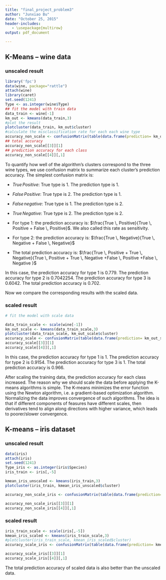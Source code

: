 ```yaml
---
title: "final_project_problem3"
author: "Junxiao Bu"
date: "October 25, 2015"
header-includes:
   - \usepackage{multirow}
output: pdf_document

---
```



## K-Means -- wine data

### unscaled result

```r
library('fpc')
data(wine, package="rattle")
attach(wine)
library(caret)
set.seed(1241)
Type <- as.integer(wine$Type)
## fit the model with train data
data_train <- wine[-1]
km_out <- kmeans(data_train,3)
#plot the result
plotcluster(data_train, km_out$cluster)
#calculate the misclassification rate for each each wine type
accuracy_non_scale <- confusionMatrix(table(data.frame(prediction= km_out$cluster,type = Type)))
## total accuracy
accuracy_non_scale[[3]][1]
## prediction accuracy for each class
accuracy_non_scale[[4]][,1]
```



To quantify how well of the algorithm’s clusters correspond to the three wine types, we use confusion matrix to summarize each cluster's prediction accuracy.
The simplest confusion matrix is:

\begin{table}
\centering
\begin{tabular}{*4c}

& &\multicolumn{2}{c}{$True \,type$}\\
& & $1$&$2$ \\\cline{3-4}
\multirow{2}{*}{$Predicted \,Type$}& $1$ & \multicolumn{1}{|c|}{True Positive} & \multicolumn{1}{c|}{False Positive} \\\cline{3-4}
& $2$ & \multicolumn{1}{|c|}{False Negative} &\multicolumn{1}{c|}{Ture Negative}\\\cline{3-4}

\end{tabular}
\end{table}



 - $True \,Positive$: True type is 1. The prediction type is 1.
 
 - $False\, Positive$: True type is 2. The prediction type is 1.
 
 - $False \,negative$: True type is 1. The prediction type is 2.
 
 - $True\, Negative$: True type is 2. The prediction type is 2.
 
 - For type 1: the prediction accuracy is: $\frac{True \, Positive}{True \, Positive + False \, Positive}$. We also called this rate as sensitivity.

 - For type 2: the prediction accuracy is: $\frac{True \, Negative}{True \, Negative + False \, Negative}$

 - The total prediction accuracy is: $\frac{True \, Positive + True \, Negative}{True \, Positive + True \, Negative +False \, Positive +False \, Negative }$

In this case, the prediction accuracy for type 1 is 0.779. The prediction accuracy for type 2 is 0.7042254. The prediction accuracy for type 3 is 0.6042. The total prediction accuracy is 0.702.


Now we compare the corresponding results with the scaled data.

### scaled result


```r

# fit the model with scale data

data_train_scale <- scale(wine[-1])
km_out_scale <- kmeans(data_train_scale,3)
plotcluster(data_train_scale, km_out_scale$cluster)
accuracy_scale <- confusionMatrix(table(data.frame(prediction= km_out_scale$cluster,type =Type)))
accuracy_scale[[3]][1]
accuracy_scale[[4]][,1]


```



In this case, the prediction accuracy for type 1 is 1. The prediction accuracy for type 2 is 0.9154. The prediction accuracy for type 3 is 1. The total prediction accuracy is 0.966.



After scaling the training data, the prediction accuracy for each class increased. The reason why we should scale the data before applying the K-means algorithms is simple.
The K-means minimizes the error function using the Newton algorithm, i.e. a gradient-based optimization algorithm. Normalizing the data improves convergence of such algorithms. The idea is that if different components of feasures have different scales, then derivatives tend to align along directions with higher variance, which leads to poorer/slower convergence.


## K-means -- iris dataset

### unscaled result

```r
data(iris)
attach(iris)
set.seed(1241)
Type_iris <- as.integer(iris$Species)
iris_train <- iris[,-5]

kmean_iris_unscaled <- kmeans(iris_train,3)
plotcluster(iris_train, kmean_iris_unscaled$cluster)

accuracy_non_scale_iris <- confusionMatrix(table(data.frame(prediction= kmean_iris_unscaled$cluster,type = Type_iris)))

accuracy_non_scale_iris[[3]][1]
accuracy_non_scale_iris[[4]][,1]
```



### scaled result

```r

iris_train_scale <- scale(iris[,-5])
kmean_iris_scaled <- kmeans(iris_train_scale,3)
#plotcluster(iris_train_scale, kmean_iris_scaled$cluster)
accuracy_scale_iris <- confusionMatrix(table(data.frame(prediction= kmean_iris_scaled$cluster,type = Type_iris)))

accuracy_scale_iris[[3]][1]
accuracy_scale_iris[[4]][,1]
```


The total prediction accuracy of scaled data is also better than the unscaled data.






